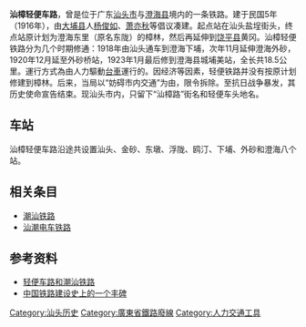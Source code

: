 '''汕樟轻便车路'''，曾是位于广东[[汕头市|汕头市]]与[[澄海县|澄海县]]境内的一条铁路。建于民国5年（1916年），由[[大埔县|大埔县]]人[[杨俊如|杨俊如]]、[[萧亦秋|萧亦秋]]等倡议凑建。起点站在汕头盐埕街头，终点站原计划为澄海东里（原名东陇）的樟林，然后再延伸到[[饶平县|饶平县]]黄冈。汕樟轻便铁路分为几个时期修通：1918年由汕头通车到澄海下埔，次年11月延伸澄海外砂，1920年12月延至外砂桥站，1923年1月最后修到澄海县城埔美站，全长共18.5公里。運行方式為由人力驅動[[台車|台車]]運行的{{link-ja|人車軌道}}。因经济等因素，轻便铁路并没有按原计划修建到樟林。后来，当局以“妨碍市内交通”为由，限令拆除。至抗日战争暴发，其历史使命宣告结束。现汕头市内，只留下“汕樟路”街名和轻便车头地名。

==车站==
汕樟轻便车路沿途共设置汕头、金砂、东墩、浮陇、鸥汀、下埔、外砂和澄海八个站。

==相关条目==
*[[潮汕铁路|潮汕铁路]]
*[[汕潮电车铁路|汕潮电车铁路]]

==参考资料==
*[http://old.chaozhoudaily.com/wyhk-nr.asp?id=29146&sort=42 轻便车路和潮汕铁路]{{dead link|date=2018年3月 |bot=InternetArchiveBot |fix-attempted=yes }}
*[http://wylib.jiangmen.gd.cn/jmhq/list.asp?id=276700 中国铁路建设史上的一个丰碑]{{dead link|date=2018年3月 |bot=InternetArchiveBot |fix-attempted=yes }}

[[Category:汕头历史|Category:汕头历史]]
[[Category:廣東省鐵路廢線|Category:廣東省鐵路廢線]]
[[Category:人力交通工具|Category:人力交通工具]]